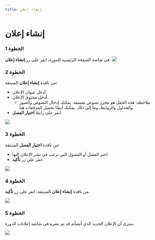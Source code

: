 ---
title: إنشاء إعلان
---


# إنشاء إعلان

### الخطوة 1
في شاشة الصفحة الرئيسية للدورة، انقر على زر **إنشاء إعلان**.
![](/img/ulearning/teacher/announcement01.png)

### الخطوة 2
من نافذة **إنشاء إعلان** المنبثقة:
- أدخل عنوان الإعلان.
- أدخل محتوى الإعلان.
  - ملاحظة: هذه الحقل هو محرر نصوص منسقة. يمكنك إدخال النصوص والصور والجداول والروابط، وما إلى ذلك. يمكنك أيضًا تحميل المرفقات هنا.
- انقر على رابط **اختيار الفصل**.

![](/img/ulearning/teacher/announcement02.png)

### الخطوة 3

من نافذة **اختيار الفصل** المنبثقة:
- اختر الفصل أو الفصول التي ترغب في نشر الإعلان إليها.
- انقر على زر **تأكيد**.

![](/img/ulearning/teacher/announcement03.png)

### الخطوة 4
من نافذة **إنشاء إعلان** المنبثقة، انقر على زر **تأكيد**.

![](/img/ulearning/teacher/announcement04.png)

### الخطوة 5
سترى أن الإعلان الجديد الذي أنشأته قد تم نشره في شاشة إعلانات الدورة.

![](/img/ulearning/teacher/announcement05.png)
